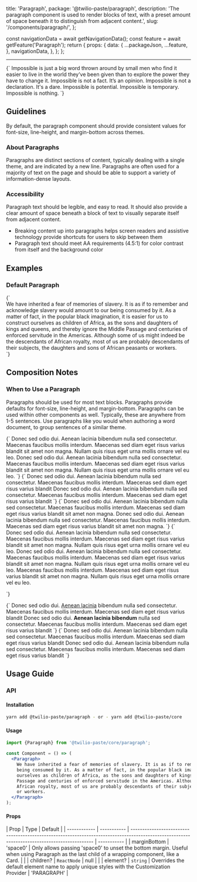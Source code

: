   title: 'Paragraph',
  package: '@twilio-paste/paragraph',
  description:
    'The paragraph component is used to render blocks of text, with a preset amount of space beneath it to distinguish from adjacent content.',
  slug: '/components/paragraph/',
};



  const navigationData = await getNavigationData();
  const feature = await getFeature('Paragraph');
  return {
    props: {
      data: {
        ...packageJson,
        ...feature,
      },
      navigationData,
    },
  };
};

<NormalizedComponentHeader
  categoryRoute={SidebarCategoryRoutes.COMPONENTS}
  githubUrl="https://github.com/twilio-labs/paste/tree/main/packages/paste-core/components/paragraph"
  storybookUrl="/?path=/story/components-paragraph--"
  data={props.data}
/>

---

<contentwrapper>

<PageAside data={mdxHeadings} />

<content>

<LivePreview scope={{Paragraph}} language="jsx">
  {`<Paragraph>
  Impossible is just a big word thrown around by small men who find it easier to live in the world they&rsquo;ve been given than to explore the power they have to change it. Impossible is not a fact. It&rsquo;s an opinion. Impossible is not a declaration. It's a dare. Impossible is potential. Impossible is temporary. Impossible is nothing.
</Paragraph>`}
</LivePreview>

## Guidelines

By default, the paragraph component should provide consistent values for font-size, line-height, and margin-bottom across themes.

### About Paragraphs

Paragraphs are distinct sections of content, typically dealing with a single theme, and are indicated by a new line. Paragraphs are often used for a majority of text on the page and should be able to support a variety of information-dense layouts.

### Accessibility

Paragraph text should be legible, and easy to read. It should also provide a clear amount of space beneath a block of text to visually separate itself from adjacent content.

- Breaking content up into paragraphs helps screen readers and assistive technology provide shortcuts for users to skip between them
- Paragraph text should meet AA requirements (4.5:1) for color contrast from itself and the background color

## Examples

### Default Paragraph

<LivePreview scope={{Paragraph}} language="jsx">
  {`<article>
  <Paragraph>
  We have inherited a fear of memories of slavery. It is as if to remember and acknowledge slavery would amount to our being consumed by it. As a matter of fact, in the popular black imagination, it is easier for us to construct ourselves as children of Africa, as the sons and daughters of kings and queens, and thereby ignore the Middle Passage and centuries of enforced servitude in the Americas. Although some of us might indeed be the descendants of African royalty, most of us are probably descendants of their subjects, the daughters and sons of African peasants or workers.
</Paragraph>
</article>`}
</LivePreview>

## Composition Notes

### When to Use a Paragraph

Paragraphs should be used for most text blocks. Paragraphs provide defaults for font-size, line-height, and margin-bottom. Paragraphs can be used within other components as well. Typically, these are anywhere from 1-5 sentences. Use paragraphs like you would when authoring a word document, to group sentences of a similar theme.

<DoDont>
  <Do title="Do" body="Use paragraphs for text blocks." center>
    <Codeblock>
      {`<Paragraph>
  Donec sed odio dui. Aenean lacinia bibendum nulla sed consectetur.
  Maecenas faucibus mollis interdum. Maecenas sed diam eget risus varius blandit
  sit amet non magna. Nullam quis risus eget urna mollis ornare vel eu leo.
</Paragraph>
<Paragraph>
  Donec sed odio dui. Aenean lacinia bibendum nulla sed consectetur.
  Maecenas faucibus mollis interdum. Maecenas sed diam eget risus varius blandit
  sit amet non magna. Nullam quis risus eget urna mollis ornare vel eu leo.
</Paragraph>`}
    </Codeblock>
  </Do>
  <Dont
    title="Don't"
    body="Don’t use paragraphs for spacing or when more semantic elements can be used in their place, such as headings, lists, or labels."
  >
    <Codeblock>
      {`<Paragraph>
  Donec sed odio dui. Aenean lacinia bibendum nulla sed consectetur.
  Maecenas faucibus mollis interdum. Maecenas sed diam eget risus varius blandit
</Paragraph>
<Paragraph />
<Paragraph>
  Donec sed odio dui. Aenean lacinia bibendum nulla sed consectetur.
  Maecenas faucibus mollis interdum. Maecenas sed diam eget risus varius blandit
</Paragraph>`}
    </Codeblock>
  </Dont>
</DoDont>

<DoDont>
  <Do title="Do" body="Break content up into small paragraphs that allow users to skim the information." center>
    <Codeblock>{`<Paragraph>
  Donec sed odio dui. Aenean lacinia bibendum nulla sed consectetur. Maecenas faucibus
  mollis interdum. Maecenas sed diam eget risus varius blandit sit amet non magna.
</Paragraph>
<Paragraph>
  Donec sed odio dui. Aenean lacinia bibendum nulla sed consectetur. Maecenas faucibus
  mollis interdum. Maecenas sed diam eget risus varius blandit sit amet non magna.
</Paragraph>`}
    </Codeblock>
  </Do>
  <Dont title="Don't" body="Don’t create overly long paragraphs that make it difficult for the reader to find information.">
    <Codeblock>{`<Paragraph>
  Donec sed odio dui. Aenean lacinia bibendum nulla sed consectetur.
  Maecenas faucibus mollis interdum. Maecenas sed diam eget risus varius blandit
  sit amet non magna. Nullam quis risus eget urna mollis ornare vel eu leo.
  Donec sed odio dui. Aenean lacinia bibendum nulla sed consectetur.
  Maecenas faucibus mollis interdum. Maecenas sed diam eget risus varius blandit
  sit amet non magna. Nullam quis risus eget urna mollis ornare vel eu leo.
  Maecenas faucibus mollis interdum. Maecenas sed diam eget risus varius blandit
  sit amet non magna. Nullam quis risus eget urna mollis ornare vel eu leo.

</Paragraph>`}
    </Codeblock>
  </Dont>
</DoDont>

<DoDont>
  <Do
    title="Do"
    body="Use paragraphs as sibling elements, with only inline elements such as bold or italic as children."
    center
  >
    <Codeblock>
      {`<Paragraph>
  Donec sed odio dui. <a href="#">Aenean lacinia</a> bibendum nulla sed consectetur.
  Maecenas faucibus mollis interdum. Maecenas sed diam eget risus varius blandit
</Paragraph>
<Paragraph marginBottom="space0">
  Donec sed odio dui. <strong>Aenean lacinia bibendum</strong> nulla sed consectetur.
  Maecenas faucibus mollis interdum. Maecenas sed diam eget risus varius blandit
</Paragraph>`}
    </Codeblock>
  </Do>
  <Dont
    title="Don't"
    body="Don’t nest paragraphs within each other either, only inline elements should be nested within a paragraph."
  >
    <Codeblock>
      {`<Paragraph>
  Donec sed odio dui. Aenean lacinia bibendum nulla sed consectetur.
  Maecenas faucibus mollis interdum. Maecenas sed diam eget risus varius blandit
  <Paragraph marginBottom="space0">
    Donec sed odio dui. Aenean lacinia bibendum nulla sed consectetur.
    Maecenas faucibus mollis interdum. Maecenas sed diam eget risus varius blandit
  </Paragraph>
</Paragraph>`}
    </Codeblock>
  </Dont>
</DoDont>

## Usage Guide

### API

#### Installation

```bash
yarn add @twilio-paste/paragraph - or - yarn add @twilio-paste/core
```

#### Usage

```jsx
import {Paragraph} from '@twilio-paste/core/paragraph';

const Component = () => (
  <Paragraph>
    We have inherited a fear of memories of slavery. It is as if to remember and acknowledge slavery would amount to our
    being consumed by it. As a matter of fact, in the popular black imagination, it is easier for us to construct
    ourselves as children of Africa, as the sons and daughters of kings and queens, and thereby ignore the Middle
    Passage and centuries of enforced servitude in the Americas. Although some of us might indeed be the descendants of
    African royalty, most of us are probably descendants of their subjects, the daughters and sons of African peasants
    or workers.
  </Paragraph>
);
```

#### Props

| Prop         | Type        | Default                                                                                                                                      |
| ------------ | ----------- | -------------------------------------------------------------------------------------------------------------------------------------------- | ----------- |
| marginBottom | 'space0'    | Only allows passing 'space0' to unset the bottom margin. Useful when using Paragraph as the last child of a wrapping component, like a Card. |             |
| children?    | `ReactNode` | null                                                                                                                                         |             |
| element?     | `string`    | Overrides the default element name to apply unique styles with the Customization Provider                                                    | 'PARAGRAPH' |

<ChangelogRevealer>
  <Changelog />
</ChangelogRevealer>

</content>

</contentwrapper>
